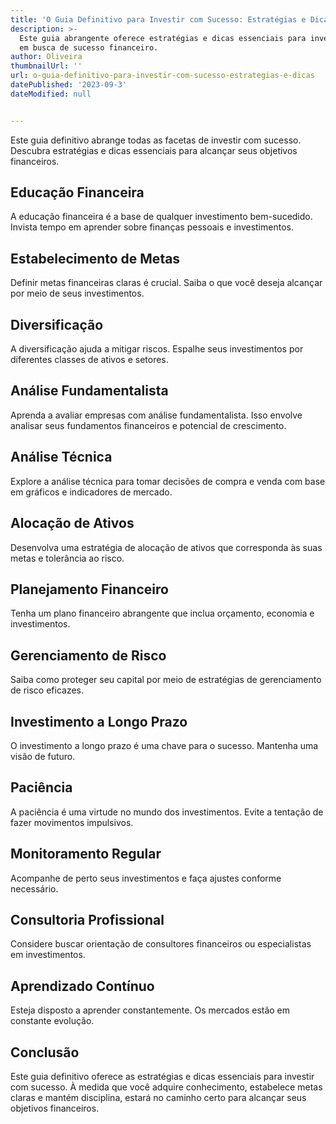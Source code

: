 ```yaml
---
title: 'O Guia Definitivo para Investir com Sucesso: Estratégias e Dicas'
description: >-
  Este guia abrangente oferece estratégias e dicas essenciais para investidores
  em busca de sucesso financeiro.
author: Oliveira
thumbnailUrl: ''
url: o-guia-definitivo-para-investir-com-sucesso-estrategias-e-dicas
datePublished: '2023-09-3'
dateModified: null


---
```


Este guia definitivo abrange todas as facetas de investir com sucesso. Descubra estratégias e dicas essenciais para alcançar seus objetivos financeiros.

## Educação Financeira

A educação financeira é a base de qualquer investimento bem-sucedido. Invista tempo em aprender sobre finanças pessoais e investimentos.

## Estabelecimento de Metas

Definir metas financeiras claras é crucial. Saiba o que você deseja alcançar por meio de seus investimentos.

## Diversificação

A diversificação ajuda a mitigar riscos. Espalhe seus investimentos por diferentes classes de ativos e setores.

## Análise Fundamentalista

Aprenda a avaliar empresas com análise fundamentalista. Isso envolve analisar seus fundamentos financeiros e potencial de crescimento.

## Análise Técnica

Explore a análise técnica para tomar decisões de compra e venda com base em gráficos e indicadores de mercado.

## Alocação de Ativos

Desenvolva uma estratégia de alocação de ativos que corresponda às suas metas e tolerância ao risco.

## Planejamento Financeiro

Tenha um plano financeiro abrangente que inclua orçamento, economia e investimentos.

## Gerenciamento de Risco

Saiba como proteger seu capital por meio de estratégias de gerenciamento de risco eficazes.

## Investimento a Longo Prazo

O investimento a longo prazo é uma chave para o sucesso. Mantenha uma visão de futuro.

## Paciência

A paciência é uma virtude no mundo dos investimentos. Evite a tentação de fazer movimentos impulsivos.

## Monitoramento Regular

Acompanhe de perto seus investimentos e faça ajustes conforme necessário.

## Consultoria Profissional

Considere buscar orientação de consultores financeiros ou especialistas em investimentos.

## Aprendizado Contínuo

Esteja disposto a aprender constantemente. Os mercados estão em constante evolução.

## Conclusão

Este guia definitivo oferece as estratégias e dicas essenciais para investir com sucesso. À medida que você adquire conhecimento, estabelece metas claras e mantém disciplina, estará no caminho certo para alcançar seus objetivos financeiros.


